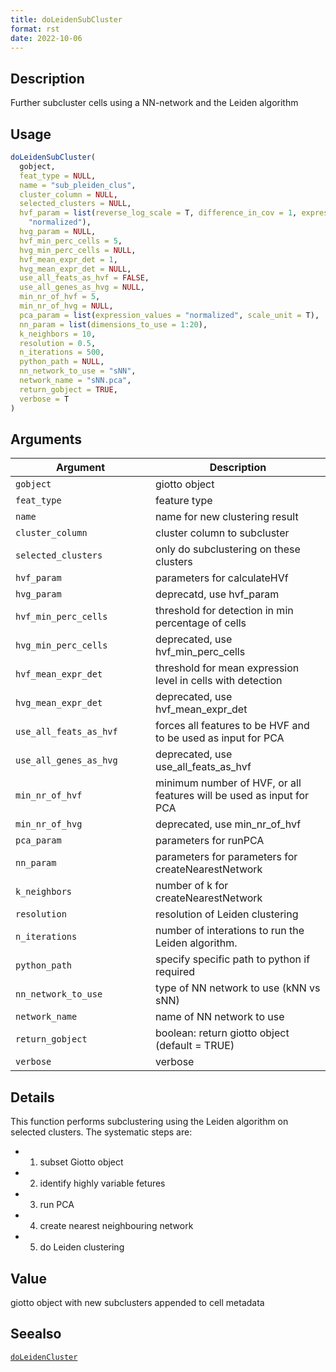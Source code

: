 ```yaml
--- 
title: doLeidenSubCluster 
format: rst 
date: 2022-10-06 
--- 
```


## Description

Further subcluster cells using a NN-network and the Leiden algorithm


## Usage

```r
doLeidenSubCluster(
  gobject,
  feat_type = NULL,
  name = "sub_pleiden_clus",
  cluster_column = NULL,
  selected_clusters = NULL,
  hvf_param = list(reverse_log_scale = T, difference_in_cov = 1, expression_values =
    "normalized"),
  hvg_param = NULL,
  hvf_min_perc_cells = 5,
  hvg_min_perc_cells = NULL,
  hvf_mean_expr_det = 1,
  hvg_mean_expr_det = NULL,
  use_all_feats_as_hvf = FALSE,
  use_all_genes_as_hvg = NULL,
  min_nr_of_hvf = 5,
  min_nr_of_hvg = NULL,
  pca_param = list(expression_values = "normalized", scale_unit = T),
  nn_param = list(dimensions_to_use = 1:20),
  k_neighbors = 10,
  resolution = 0.5,
  n_iterations = 500,
  python_path = NULL,
  nn_network_to_use = "sNN",
  network_name = "sNN.pca",
  return_gobject = TRUE,
  verbose = T
)
```


## Arguments

Argument      |Description
------------- |----------------
`gobject`     |     giotto object
`feat_type`     |     feature type
`name`     |     name for new clustering result
`cluster_column`     |     cluster column to subcluster
`selected_clusters`     |     only do subclustering on these clusters
`hvf_param`     |     parameters for calculateHVf
`hvg_param`     |     deprecatd, use hvf_param
`hvf_min_perc_cells`     |     threshold for detection in min percentage of cells
`hvg_min_perc_cells`     |     deprecated, use hvf_min_perc_cells
`hvf_mean_expr_det`     |     threshold for mean expression level in cells with detection
`hvg_mean_expr_det`     |     deprecated, use hvf_mean_expr_det
`use_all_feats_as_hvf`     |     forces all features to be HVF and to be used as input for PCA
`use_all_genes_as_hvg`     |     deprecated, use use_all_feats_as_hvf
`min_nr_of_hvf`     |     minimum number of HVF, or all features will be used as input for PCA
`min_nr_of_hvg`     |     deprecated, use min_nr_of_hvf
`pca_param`     |     parameters for runPCA
`nn_param`     |     parameters for parameters for createNearestNetwork
`k_neighbors`     |     number of k for createNearestNetwork
`resolution`     |     resolution of Leiden clustering
`n_iterations`     |     number of interations to run the Leiden algorithm.
`python_path`     |     specify specific path to python if required
`nn_network_to_use`     |     type of NN network to use (kNN vs sNN)
`network_name`     |     name of NN network to use
`return_gobject`     |     boolean: return giotto object (default = TRUE)
`verbose`     |     verbose


## Details

This function performs subclustering using the Leiden algorithm on selected clusters.
 The systematic steps are:
   

*  1. subset Giotto object   

*  2. identify highly variable fetures   

*  3. run PCA   

*  4. create nearest neighbouring network   

*  5. do Leiden clustering


## Value

giotto object with new subclusters appended to cell metadata


## Seealso

[`doLeidenCluster`](#doleidencluster)


